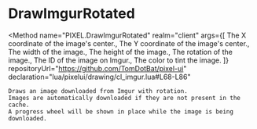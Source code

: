

# DrawImgurRotated
<Method
	name="PIXEL.DrawImgurRotated"
	realm="client"
	args={[
		<Argument type="number" name="x">The X coordinate of the image's center.</Argument>,
		<Argument type="number" name="y">The Y coordinate of the image's center.</Argument>,
		<Argument type="number" name="width">The width of the image.</Argument>,
		<Argument type="number" name="height">The height of the image.</Argument>,
		<Argument type="number" name="rotation">The rotation of the image.</Argument>,
		<Argument type="string" name="id">The ID of the image on Imgur.</Argument>,
		<Argument type="Color" name="color">The color to tint the image.</Argument>
	]}
	repositoryUrl="https://github.com/TomDotBat/pixel-ui"
	declaration="lua/pixelui/drawing/cl_imgur.lua#L68-L86"
>
	Draws an image downloaded from Imgur with rotation.
	Images are automatically downloaded if they are not present in the cache.
	A progress wheel will be shown in place while the image is being downloaded.
</Method>